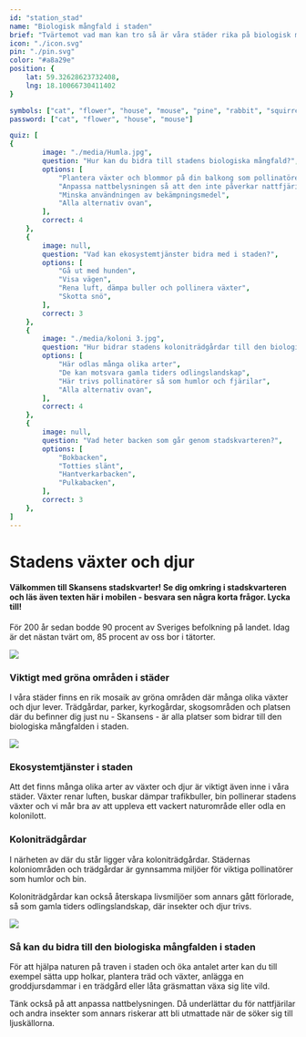 ```yaml
---
id: "station_stad"
name: "Biologisk mångfald i staden"
brief: "Tvärtemot vad man kan tro så är våra städer rika på biologisk mångfald."
icon: "./icon.svg"
pin: "./pin.svg"
color: "#a8a29e"
position: {
    lat: 59.32628623732408,
    lng: 18.10066730411402
}

symbols: ["cat", "flower", "house", "mouse", "pine", "rabbit", "squirrel", "town", "woods"]
password: ["cat", "flower", "house", "mouse"]

quiz: [
{
        image: "./media/Humla.jpg",
        question: "Hur kan du bidra till stadens biologiska mångfald?",
        options: [
            "Plantera växter och blommor på din balkong som pollinatörer tycker om",
            "Anpassa nattbelysningen så att den inte påverkar nattfjärilar",
            "Minska användningen av bekämpningsmedel",
            "Alla alternativ ovan",
        ],
        correct: 4
    },
    {
        image: null,
        question: "Vad kan ekosystemtjänster bidra med i staden?",
        options: [
            "Gå ut med hunden",
            "Visa vägen",
            "Rena luft, dämpa buller och pollinera växter",
            "Skotta snö",
        ],
        correct: 3
    },
    {
        image: "./media/koloni 3.jpg",
        question: "Hur bidrar stadens koloniträdgårdar till den biologiska mångfalden?",
        options: [
            "Här odlas många olika arter",
            "De kan motsvara gamla tiders odlingslandskap",
            "Här trivs pollinatörer så som humlor och fjärilar",
            "Alla alternativ ovan",
        ],
        correct: 4
    },
    {
        image: null,
        question: "Vad heter backen som går genom stadskvarteren?",
        options: [
            "Bokbacken",
            "Totties slänt",
            "Hantverkarbacken",
            "Pulkabacken",
        ],
        correct: 3
    },
]
---
```


# Stadens växter och djur

#### Välkommen till Skansens stadskvarter! Se dig omkring i stadskvarteren och läs även texten här i mobilen - besvara sen några korta frågor. Lycka till!

För 200 år sedan bodde 90 procent av Sveriges befolkning på landet. Idag är det nästan tvärt om, 85 procent av oss bor i tätorter.

<img
    src="/stations/stad/media/Staden.jpg">
</img>

### Viktigt med gröna områden i städer

I våra städer finns en rik mosaik av gröna områden där många olika växter och djur lever. Trädgårdar, parker, kyrkogårdar, skogsområden och platsen där du befinner dig just nu - Skansens - är alla platser som bidrar till den biologiska mångfalden i staden.

<img
    src="/stations/stad/media/Skanegarden.jpg">
</img>

### Ekosystemtjänster i staden

Att det finns många olika arter av växter och djur är viktigt även inne i våra städer. Växter renar luften, buskar dämpar trafikbuller, bin pollinerar stadens växter och vi mår bra av att uppleva ett vackert naturområde eller odla en kolonilott.

### Koloniträdgårdar

I närheten av där du står ligger våra koloniträdgårdar. Städernas koloniområden och trädgårdar är gynnsamma miljöer för viktiga pollinatörer som humlor och bin.

Koloniträdgårdar kan också återskapa livsmiljöer som annars gått förlorade, så som gamla tiders odlingslandskap, där insekter och djur trivs.

<img
    src="/stations/stad/media/koloni 1.jpg">
</img>

### Så kan du bidra till den biologiska mångfalden i staden

För att hjälpa naturen på traven i staden och öka antalet arter kan du till exempel sätta upp holkar, plantera träd och växter, anlägga en groddjursdammar i en trädgård eller låta gräsmattan växa sig lite vild.

Tänk också på att anpassa nattbelysningen. Då underlättar du för nattfjärilar och andra insekter som annars riskerar att bli utmattade när de söker sig till ljuskällorna.
